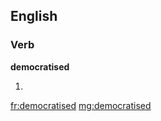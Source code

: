 ==English==

===Verb===
'''democratised'''

# {{past of|[[democratise]]}}

[[fr:democratised]]
[[mg:democratised]]